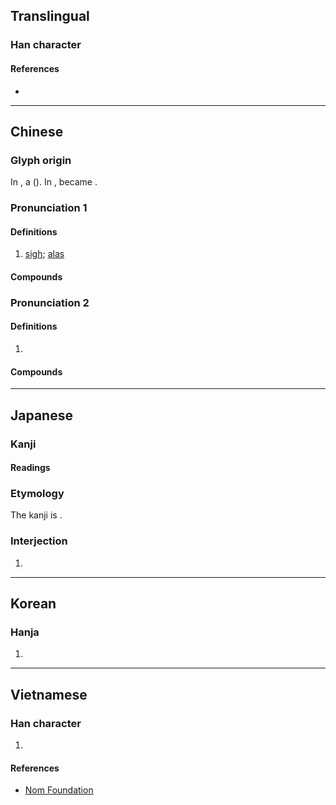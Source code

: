 {{character info/new}}
==Translingual==

===Han character===
{{Han char|rn=30|rad=口|as=10|sn=13|four=68011|canj=RTQM|ids=⿰口差}}

====References====
* {{Han ref|kx=0203.210|dkj=04102|dj=0426.040|hdz=10661.010|uh=55DF|ud=21983|bh=B6D8|bd=46808}}

----

==Chinese==
{{zh-forms}}

===Glyph origin===
{{Han etym}}
In {{w|Small Seal Script}}, a {{Han compound|言|差|ls=psc|c1=s|c2=p|t1=speech|nocap=y}} ({{zh-l|𧪘}}). In {{w|Regular Script}}, {{zh-l|言}} became {{zh-l|口}}.

===Pronunciation 1===
{{zh-pron
|m=jiē,juē,2nb=variant in Taiwan
|c=ze1
|mc=y
|oc=y
|cat=interj
}}

====Definitions====
{{zh-hanzi}}

# {{lb|zh|literary}} [[sigh]]; [[alas]]

====Compounds====
{{zh-der|于嗟|傷嗟|叱嗟|叱嗟風雲|吁嗟|咨嗟|嗟乎|嗟來之食|嗟來食|嗟吁|嗟呀|嗟嗟|嗟嘆|嗟夫|嗟怨|嗟悔|嗟悼|嗟憤|嗟異|嗟訝|嗟重|拍膝嗟歎|歎嗟|歎老嗟卑|猗嗟|猝嗟|自嗟自嘆|興嗟}}

===Pronunciation 2===
{{zh-pron
|m=jiè
|dial=n
|cat=
}}

====Definitions====
{{zh-hanzi}}

# {{zh-only|咄嗟|in a [[short]] [[time]]}}

====Compounds====
{{zh-der|咄嗟|咄嗟便辦|咄嗟可辦|咄嗟而辦}}

----

==Japanese==

===Kanji===
{{ja-kanji|grade=uc|rs=口10}}

====Readings====
{{ja-readings
|on=さ, しゃ
|kun=ああ-, なげ-く
}}

===Etymology===
The kanji is {{ateji}}.

===Interjection===
{{ja-pos|ああ|interjection|アー}}

# {{alternative form of|ja|アー}}

----

==Korean==

===Hanja===
{{ko-hanja|hangeul=차|rv=cha|mr=ch'a}}

# {{rfdef|ko|sort=口10}}

----

==Vietnamese==

===Han character===
{{vi-hantu|[[ta]], [[xơi]]|rs=口10}}

# {{rfdef|vi|sort=口10}}

====References====
* [http://nomfoundation.org/common/nom_details.php?codepoint=55df Nom Foundation]